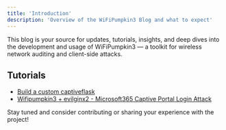 ```yaml
---
title: 'Introduction'
description: 'Overview of the WiFiPumpkin3 Blog and what to expect'
---
```


<Info title="Welcome to the WiFiPumpkin3 Blog">
This blog is your source for updates, tutorials, insights, and deep dives into the development and usage of WiFiPumpkin3 — a toolkit for wireless network auditing and client-side attacks.
</Info>

## Tutorials

- [Build a custom captiveflask](/blog/tutorials/captiveflask)
- [Wifipumpkin3 + evilginx2 - Microsoft365 Captive Portal Login Attack](/blog/tutorials/phishkin3)

Stay tuned and consider contributing or sharing your experience with the project!